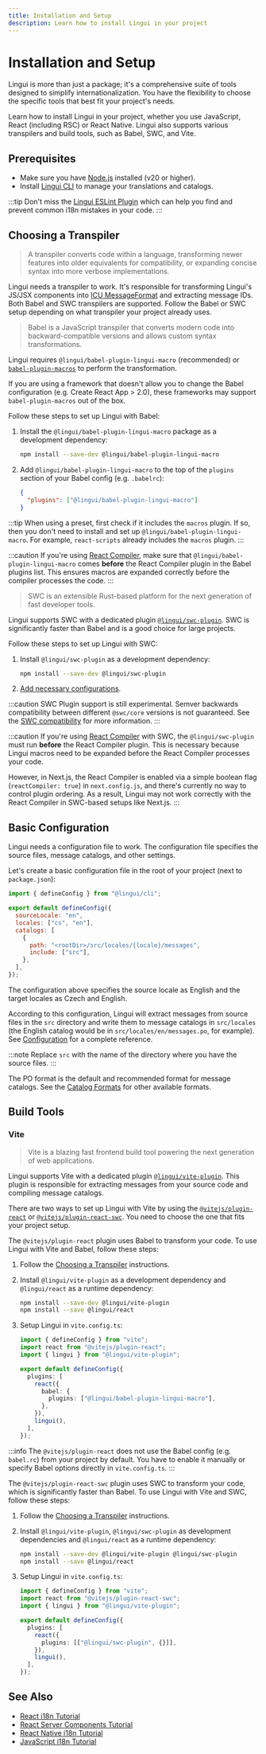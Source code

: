 ```yaml
---
title: Installation and Setup
description: Learn how to install Lingui in your project
---
```



# Installation and Setup

Lingui is more than just a package; it's a comprehensive suite of tools designed to simplify internationalization. You have the flexibility to choose the specific tools that best fit your project's needs.

Learn how to install Lingui in your project, whether you use JavaScript, React (including RSC) or React Native. Lingui also supports various transpilers and build tools, such as Babel, SWC, and Vite.

## Prerequisites

- Make sure you have [Node.js](https://nodejs.org/) installed (v20 or higher).
- Install [Lingui CLI](/ref/cli) to manage your translations and catalogs.

:::tip
Don't miss the [Lingui ESLint Plugin](/ref/eslint-plugin) which can help you find and prevent common i18n mistakes in your code.
:::

## Choosing a Transpiler

> A transpiler converts code within a language, transforming newer features into older equivalents for compatibility, or expanding concise syntax into more verbose implementations.

Lingui needs a transpiler to work. It's responsible for transforming Lingui's JS/JSX components into [ICU MessageFormat](/guides/message-format) and extracting message IDs. Both Babel and SWC transpilers are supported. Follow the Babel or SWC setup depending on what transpiler your project already uses.

<Tabs groupId="transpiler" queryString>
<TabItem value="babel" label="Babel" default>

> Babel is a JavaScript transpiler that converts modern code into backward-compatible versions and allows custom syntax transformations.

Lingui requires `@lingui/babel-plugin-lingui-macro` (recommended) or [`babel-plugin-macros`](https://github.com/kentcdodds/babel-plugin-macros) to perform the transformation.

If you are using a framework that doesn't allow you to change the Babel configuration (e.g. Create React App > 2.0), these frameworks may support `babel-plugin-macros` out of the box.

Follow these steps to set up Lingui with Babel:

1.  Install the `@lingui/babel-plugin-lingui-macro` package as a development dependency:

    ```bash npm2yarn
    npm install --save-dev @lingui/babel-plugin-lingui-macro
    ```

2.  Add `@lingui/babel-plugin-lingui-macro` to the top of the `plugins` section of your Babel config (e.g. `.babelrc`):

    ```json
    {
      "plugins": ["@lingui/babel-plugin-lingui-macro"]
    }
    ```

:::tip
When using a preset, first check if it includes the `macros` plugin. If so, then you don't need to install and set up `@lingui/babel-plugin-lingui-macro`. For example, `react-scripts` already includes the `macros` plugin.
:::

:::caution
If you're using [React Compiler](https://react.dev/learn/react-compiler), make sure that `@lingui/babel-plugin-lingui-macro` comes **before** the React Compiler plugin in the Babel plugins list. This ensures macros are expanded correctly before the compiler processes the code.
:::

</TabItem>
<TabItem value="swc" label="SWC">

> SWC is an extensible Rust-based platform for the next generation of fast developer tools.

Lingui supports SWC with a dedicated plugin [`@lingui/swc-plugin`](/ref/swc-plugin). SWC is significantly faster than Babel and is a good choice for large projects.

Follow these steps to set up Lingui with SWC:

1.  Install `@lingui/swc-plugin` as a development dependency:

    ```bash npm2yarn
    npm install --save-dev @lingui/swc-plugin
    ```

2.  [Add necessary configurations](/ref/swc-plugin#usage).

:::caution
SWC Plugin support is still experimental. Semver backwards compatibility between different `@swc/core` versions is not guaranteed. See the [SWC compatibility](/ref/swc-plugin#swc-compatibility) for more information.
:::

:::caution
If you're using [React Compiler](https://react.dev/learn/react-compiler) with SWC, the `@lingui/swc-plugin` must run **before** the React Compiler plugin. This is necessary because Lingui macros need to be expanded before the React Compiler processes your code.

However, in Next.js, the React Compiler is enabled via a simple boolean flag (`reactCompiler: true`) in `next.config.js`, and there's currently no way to control plugin ordering. As a result, Lingui may not work correctly with the React Compiler in SWC-based setups like Next.js.
:::

</TabItem>
</Tabs>

## Basic Configuration

Lingui needs a configuration file to work. The configuration file specifies the source files, message catalogs, and other settings.

Let's create a basic configuration file in the root of your project (next to `package.json`):

```js title="lingui.config.js"
import { defineConfig } from "@lingui/cli";

export default defineConfig({
  sourceLocale: "en",
  locales: ["cs", "en"],
  catalogs: [
    {
      path: "<rootDir>/src/locales/{locale}/messages",
      include: ["src"],
    },
  ],
});
```

The configuration above specifies the source locale as English and the target locales as Czech and English.

According to this configuration, Lingui will extract messages from source files in the `src` directory and write them to message catalogs in `src/locales` (the English catalog would be in `src/locales/en/messages.po`, for example). See [Configuration](/ref/conf) for a complete reference.

:::note
Replace `src` with the name of the directory where you have the source files.
:::

The PO format is the default and recommended format for message catalogs. See the [Catalog Formats](/ref/catalog-formats) for other available formats.

## Build Tools

### Vite

> Vite is a blazing fast frontend build tool powering the next generation of web applications.

Lingui supports Vite with a dedicated plugin [`@lingui/vite-plugin`](/ref/vite-plugin). This plugin is responsible for extracting messages from your source code and compiling message catalogs.

There are two ways to set up Lingui with Vite by using the [`@vitejs/plugin-react`](https://www.npmjs.com/package/@vitejs/plugin-react) or [`@vitejs/plugin-react-swc`](https://www.npmjs.com/package/@vitejs/plugin-react-swc). You need to choose the one that fits your project setup.

<Tabs groupId="transpiler" queryString>
<TabItem value="babel" label="Babel (plugin-react)" default>

The `@vitejs/plugin-react` plugin uses Babel to transform your code. To use Lingui with Vite and Babel, follow these steps:

1.  Follow the [Choosing a Transpiler](#choosing-a-transpiler) instructions.

2.  Install `@lingui/vite-plugin` as a development dependency and `@lingui/react` as a runtime dependency:

    ```bash npm2yarn
    npm install --save-dev @lingui/vite-plugin
    npm install --save @lingui/react
    ```

3.  Setup Lingui in `vite.config.ts`:

    ```ts title="vite.config.ts"
    import { defineConfig } from "vite";
    import react from "@vitejs/plugin-react";
    import { lingui } from "@lingui/vite-plugin";

    export default defineConfig({
      plugins: [
        react({
          babel: {
            plugins: ["@lingui/babel-plugin-lingui-macro"],
          },
        }),
        lingui(),
      ],
    });
    ```

:::info
The `@vitejs/plugin-react` does not use the Babel config (e.g. `babel.rc`) from your project by default. You have to enable it manually or specify Babel options directly in `vite.config.ts`.
:::

</TabItem>
<TabItem value="swc" label="SWC (plugin-react-swc)">

The `@vitejs/plugin-react-swc` plugin uses SWC to transform your code, which is significantly faster than Babel. To use Lingui with Vite and SWC, follow these steps:

1.  Follow the [Choosing a Transpiler](#choosing-a-transpiler) instructions.

2.  Install `@lingui/vite-plugin`, `@lingui/swc-plugin` as development dependencies and `@lingui/react` as a runtime dependency:

    ```bash npm2yarn
    npm install --save-dev @lingui/vite-plugin @lingui/swc-plugin
    npm install --save @lingui/react
    ```

3.  Setup Lingui in `vite.config.ts`:

    ```ts title="vite.config.ts"
    import { defineConfig } from "vite";
    import react from "@vitejs/plugin-react-swc";
    import { lingui } from "@lingui/vite-plugin";

    export default defineConfig({
      plugins: [
        react({
          plugins: [["@lingui/swc-plugin", {}]],
        }),
        lingui(),
      ],
    });
    ```

</TabItem>
</Tabs>

## See Also

- [React i18n Tutorial](/tutorials/react)
- [React Server Components Tutorial](/tutorials/react-rsc)
- [React Native i18n Tutorial](/tutorials/react-native)
- [JavaScript i18n Tutorial](/tutorials/javascript)
